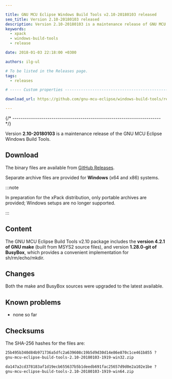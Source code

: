 ```yaml
---

title: GNU MCU Eclipse Windows Build Tools v2.10-20180103 released
seo_title: Version 2.10-20180103 released
description: Version 2.10-20180103 is a maintenance release of GNU MCU Eclipse Windows Build Tools.
keywords:
  - xpack
  - windows-build-tools
  - release

date: 2018-01-03 22:18:00 +0300

authors: ilg-ul

# To be listed in the Releases page.
tags:
  - releases

# ----- Custom properties -----------------------------------------------------

download_url: https://github.com/gnu-mcu-eclipse/windows-build-tools/releases/tag/v2.10-20180103/

---
```



{/* ------------------------------------------------------------------------ */}

Version **2.10-20180103** is a maintenance release of the GNU MCU Eclipse Windows Build Tools.

<!-- truncate -->

<PageMetadata title={frontMatter.seo_title} />

## Download

The binary files are available from <a href={frontMatter.download_url}>GitHub Releases</a>.

Separate archive files are provided for **Windows** (x64 and x86) systems.

:::note

In preparation for the xPack distribution, only portable archives are provided; Windows setups are no longer supported.

:::

## Content

The GNU MCU Eclipse Build Tools v2.10 package includes the **version 4.2.1 of GNU make** (built from MSYS2 source files), and version **1.28.0-git of BusyBox**, which provides a convenient implementation for sh/rm/echo/mkdir.

## Changes

Both the make and BusyBox sources were upgraded to the latest available.

## Known problems

* none so far

## Checksums

The SHA-256 hashes for the files are:

```txt
25b495b340d84b971736a5dfc2a639608c19b5d9d30d14e86e870c1ce461b855 ?
gnu-mcu-eclipse-build-tools-2.10-20180103-1919-win32.zip

da147a2cd378183af1d19ecb655637b5b1deedb691fac25657d9d0e2a102e1be ?
gnu-mcu-eclipse-build-tools-2.10-20180103-1919-win64.zip
```
